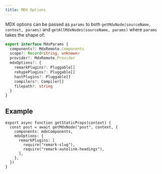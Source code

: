 ```yaml
---
title: MDX Options
---
```


MDX options can be passed as `params` to both `getMdxNode(sourceName, context, params)` and `getAllMdxNodes(sourceName, params)` where `params` takes the shape of:

```ts
export interface MdxParams {
  components?: MdxRemote.Components
  scope?: Record<string, unknown>
  provider?: MdxRemote.Provider
  mdxOptions?: {
    remarkPlugins?: Pluggable[]
    rehypePlugins?: Pluggable[]
    hastPlugins?: Pluggable[]
    compilers?: Compiler[]
    filepath?: string
  }
}
```

## Example

```tsx
export async function getStaticProps(context) {
  const post = await getMdxNode("post", context, {
    components: mdxComponents,
    mdxOptions: {
      remarkPlugins: [
        require("remark-slug"),
        require("remark-autolink-headings"),
      ],
    },
  })
}
```
